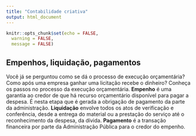 ```yaml
---
title: "Contabilidade criativa"
output: html_document
---
```


```r
knitr::opts_chunk$set(echo = FALSE,
  warning = FALSE,
  message = FALSE)
```

## Empenhos, liquidação, pagamentos

Você já se perguntou como se dá o processo de execução orçamentária? Como após uma empresa ganhar uma licitação recebe o dinheiro? Conheça os passos no processo da execução orçamentária.
**Empenho** é uma garantia ao credor de que há recurso orçamentário disponível para pagar a despesa. É nesta etapa que é gerada a obrigação de pagamento da parte da administração.
**Liquidação** envolve todos os atos de verificação e conferência, desde a entrega do material ou a prestação do serviço até o reconhecimento da despesa, da dívida. 
**Pagamento** é a transação financeira por parte da Administração Pública para o credor do empenho.
